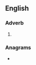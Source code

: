 ==English==

===Adverb===
{{en-adv|-}}

# {{obsolete spelling of|thereof|lang=en}}

===Anagrams===
* {{anagrams|en|a=efhort|forthe|fother}}